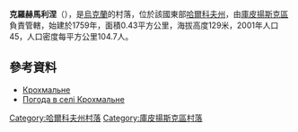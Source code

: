 {{coord|49|34|26|N|37|54|56|E|scale:100000_region:UA|display=title}}

'''克羅赫馬利涅'''（{{lang-uk|Крохмальне}}），是[[烏克蘭|烏克蘭]]的村落，位於該國東部[[哈爾科夫州|哈爾科夫州]]，由[[庫皮揚斯克區|庫皮揚斯克區]]負責管轄，始建於1759年，面積0.43平方公里，海拔高度129米，2001年人口45，人口密度每平方公里104.7人。

==參考資料==
* [http://w1.c1.rada.gov.ua/pls/z7502/A005?rdat1=09.01.2009&rf7571=33569 Крохмальне]{{dead link|date=2017年11月 |bot=InternetArchiveBot |fix-attempted=yes }}
* [http://weather.in.ua/ua/har'kovskaja/12453 Погода в селі Крохмальне] {{Wayback|url=http://weather.in.ua/ua/har'kovskaja/12453 |date=20200930105720 }}

{{DEFAULTSORT:Крохмальне}}
[[Category:哈爾科夫州村落|Category:哈爾科夫州村落]]
[[Category:庫皮揚斯克區村落|Category:庫皮揚斯克區村落]]


{{Kharkiv-geo-stub}}